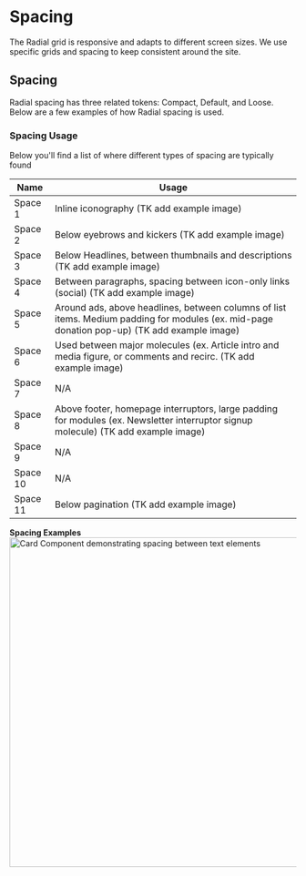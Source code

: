 
<Meta title="Foundations/Spacing" />



# Spacing

The Radial grid is responsive and adapts to different screen sizes. We use specific grids and spacing to keep consistent around the site.

## Spacing

Radial spacing has three related tokens: Compact, Default, and Loose. Below are a few examples of how Radial spacing is used.

<SpacingTable />

### Spacing Usage
Below you'll find a list of where different types of spacing are typically found

| Name | Usage |
|--|--|
| Space 1 | Inline iconography (TK add example image) |
| Space 2 | Below eyebrows and kickers (TK add example image) |
| Space 3 | Below Headlines, between thumbnails and descriptions (TK add example image) |
| Space 4 | Between paragraphs, spacing between icon-only links (social) (TK add example image) |
| Space 5 | Around ads, above headlines, between columns of list items. Medium padding for modules (ex. mid-page donation pop-up) (TK add example image) |
| Space 6 | Used between major molecules (ex. Article intro and media figure, or comments and recirc. (TK add example image) |
| Space 7 | N/A |
| Space 8 | Above footer, homepage interruptors, large padding for modules (ex. Newsletter interruptor signup molecule) (TK add example image) |
| Space 9 | N/A |
| Space 10 | N/A |
| Space 11 | Below pagination (TK add example image) |

**Spacing Examples**
<img alt="Card Component demonstrating spacing between text elements" src="./images/Foundations-Spacing-DefaultSpacingExample.png" width="579" />
